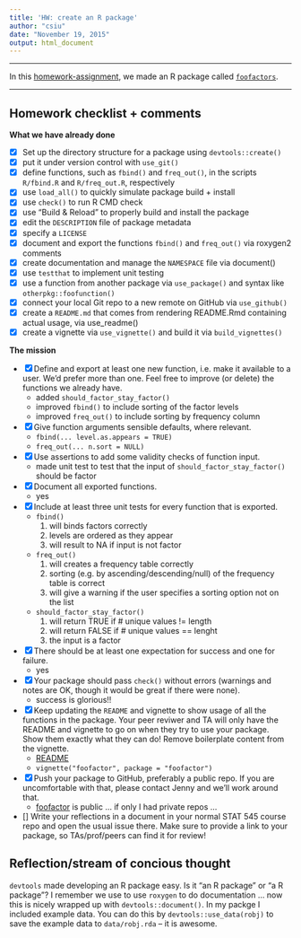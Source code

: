 ```yaml
---
title: 'HW: create an R package'
author: "csiu"
date: "November 19, 2015"
output: html_document
---
```


----

In this [homework-assignment](http://stat545-ubc.github.io/hw10_package.html), we made an R package  called [`foofactors`](https://github.com/csiu/foofactor).

----

## Homework checklist + comments

**What we have already done**

- [x] Set up the directory structure for a package using `devtools::create()`
- [x] put it under version control with `use_git()`
- [x] define functions, such as `fbind()` and `freq_out()`, in the scripts `R/fbind.R` and `R/freq_out.R`, respectively
- [x] use `load_all()` to quickly simulate package build + install
- [x] use `check()` to run R CMD check
- [x] use “Build & Reload” to properly build and install the package
- [x] edit the `DESCRIPTION` file of package metadata
- [x] specify a `LICENSE`
- [x] document and export the functions `fbind()` and `freq_out()` via roxygen2 comments
- [x] create documentation and manage the `NAMESPACE` file via document()
- [x] use `testthat` to implement unit testing
- [x] use a function from another package via `use_package()` and syntax like `otherpkg::foofunction()`
- [x] connect your local Git repo to a new remote on GitHub via `use_github()`
- [x] create a `README.md` that comes from rendering README.Rmd containing actual usage, via use_readme()
- [x] create a vignette via `use_vignette()` and build it via `build_vignettes()`

**The mission**

- [x] Define and export at least one new function, i.e. make it available to a user. We’d prefer more than one. Feel free to improve (or delete) the functions we already have.
    - added `should_factor_stay_factor()`
    - improved `fbind()` to include sorting of the factor levels
    - improved `freq_out()` to include sorting by frequency column
- [x] Give function arguments sensible defaults, where relevant.
    - `fbind(... level.as.appears = TRUE)` 
    - `freq_out(... n.sort = NULL)`
- [x] Use assertions to add some validity checks of function input.
    - made unit test to test that the input of `should_factor_stay_factor()` should be factor
- [x] Document all exported functions.
    - yes
- [x] Include at least three unit tests for every function that is exported.
    - `fbind()`
        1. will binds factors correctly
        2. levels are ordered as they appear
        3. will result to NA if input is not factor
    - `freq_out()`
        1. will creates a frequency table correctly
        2. sorting (e.g. by ascending/descending/null) of the frequency table is correct 
        3. will give a warning if the user specifies a sorting option not on the list 
    - `should_factor_stay_factor()`
        1. will return TRUE if # unique values != length
        2. will return FALSE if # unique values == lenght
        3. the input is a factor
- [x] There should be at least one expectation for success and one for failure.
    - yes
- [x] Your package should pass `check()` without errors (warnings and notes are OK, though it would be great if there were none).
    - success is glorious!!
- [x] Keep updating the `README` and vignette to show usage of all the functions in the package. Your peer reviwer and TA will only have the README and vignette to go on when they try to use your package. Show them exactly what they can do! Remove boilerplate content from the vignette.
    - [README](https://github.com/csiu/foofactor/blob/master/README.md)
    - `vignette("foofactor", package = "foofactor")`
- [x] Push your package to GitHub, preferably a public repo. If you are uncomfortable with that, please contact Jenny and we’ll work around that. 
    - [foofactor](https://github.com/csiu/foofactor) is public ... if only I had private repos ... 
- [] Write your reflections in a document in your normal STAT 545 course repo and open the usual issue there. Make sure to provide a link to your package, so TAs/prof/peers can find it for review!

## Reflection/stream of concious thought

`devtools` made developing an R package easy. Is it "an R package" or "a R package"? I remember we use to use `roxygen` to do documentation ... now this is nicely wrapped up with `devtools::document()`. In my packge I included example data. You can do this by `devtools::use_data(robj)` to save the example data to `data/robj.rda` -- it is awesome. 

